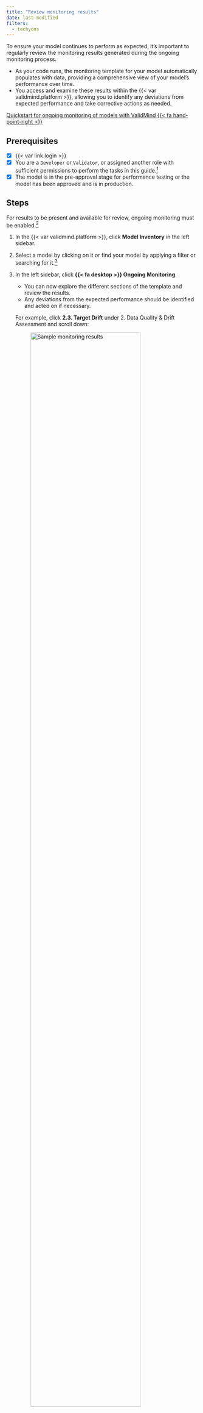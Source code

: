 ```yaml
---
title: "Review monitoring results"
date: last-modified
filters:
  - tachyons
---
```


To ensure your model continues to perform as expected, it's important to regularly review the monitoring results generated during the ongoing monitoring process. 

- As your code runs, the monitoring template for your model automatically populates with data, providing a comprehensive view of your model's performance over time. 
- You access and examine these results within the {{< var validmind.platform >}}, allowing you to identify any deviations from expected performance and take corrective actions as needed.


::: {.callout title="To try out monitoring, check out the code sample for ongoing monitoring of models."}
[Quickstart for ongoing monitoring of models with ValidMind {{< fa hand-point-right >}}](/notebooks/code_samples/ongoing_monitoring/quickstart_customer_churn_ongoing_monitoring.ipynb)
:::

::: {.prereq}

## Prerequisites

- [x] {{< var link.login >}}
- [x] You are a `Developer` or `Validator`, or assigned another role with sufficient permissions to perform the tasks in this guide.[^1]
- [x] The model is in the pre-approval stage for performance testing or the model has been approved and is in production.

:::

## Steps 

::: {.callout}
For results to be present and available for review, ongoing monitoring must be enabled.[^2]
:::

1. In the {{< var validmind.platform >}}, click **Model Inventory** in the left sidebar.

2. Select a model by clicking on it or find your model by applying a filter or searching for it.[^3]

3. In the left sidebar, click **{{< fa desktop >}} Ongoing Monitoring**. 
   
    - You can now explore the different sections of the template and review the results. 
    - Any deviations from the expected performance should be identified and acted on if necessary.

    For example, click **2.3. Target Drift** under 2. Data Quality & Drift Assessment and scroll down:

    ![Sample monitoring results](target-prediction-distribution-plot.png){width=85% fig-alt="An image showing sample monitoring results in the ValidMind platform"}


<!-- FOOTNOTES -->

[^1]: [Manage permissions](/guide/configuration/manage-permissions.qmd)

[^2]: [Enable monitoring](enable-monitoring.qmd)

[^3]: [Working with the model inventory](/guide/model-inventory/working-with-model-inventory.qmd#search-filter-and-sort-models)

